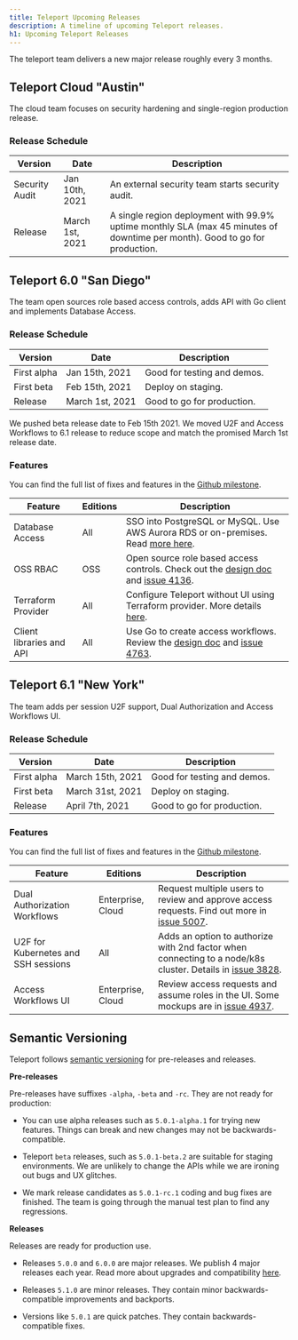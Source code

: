 ```yaml
---
title: Teleport Upcoming Releases
description: A timeline of upcoming Teleport releases.
h1: Upcoming Teleport Releases
---
```


The teleport team delivers a new major release roughly every 3 months.

## Teleport Cloud "Austin"

The cloud team focuses on security hardening and single-region production
release.

### Release Schedule

| Version              | Date              | Description
|----------------------|-------------------|---------------------------
| Security Audit       | Jan 10th, 2021    | An external security team starts security audit.
| Release              | March 1st, 2021   | A single region deployment with 99.9% uptime monthly SLA (max 45 minutes of downtime per month). Good to go for production.

## Teleport 6.0 "San Diego"

The team open sources role based access controls, adds API with Go client and implements Database Access.

### Release Schedule

| Version              | Date              | Description
|----------------------|-------------------|---------------------------
| First alpha          | Jan 15th, 2021    | Good for testing and demos.
| First beta           | Feb 15th, 2021    | Deploy on staging.
| Release              | March 1st, 2021   | Good to go for production.

<Admonition type="warning">
We pushed beta release date to Feb 15th 2021.
We moved U2F and Access Workflows to 6.1 release to reduce scope and match the promised
March 1st release date.
</Admonition>

### Features

You can find the full list of fixes and features in the
[Github milestone](https://github.com/gravitational/teleport/milestone/33).

|Feature                              | Editions          | Description
|-------------------------------------|-------------------|-----------------------------------
| Database Access                     | All               | SSO into PostgreSQL or MySQL. Use AWS Aurora RDS or on-premises. Read [more here](./database-access.md).
| OSS RBAC                            | OSS               | Open source role based access controls. Check out the [design doc](https://github.com/gravitational/teleport/blob/master/rfd/0007-rbac-oss.md) and [issue 4136](https://github.com/gravitational/teleport/issues/4136).
| Terraform Provider                  | All               | Configure Teleport without UI using Terraform provider. More details [here](https://github.com/gravitational/teleport-plugins/projects/3#card-49866475).
| Client libraries and API            | All               | Use Go to create access workflows. Review the [design doc](https://github.com/gravitational/teleport/pull/4746) and [issue 4763](https://github.com/gravitational/teleport/issues/4763).

## Teleport 6.1 "New York"

The team adds per session U2F support, Dual Authorization and Access Workflows UI.

### Release Schedule

| Version              | Date              | Description
|----------------------|-------------------|---------------------------
| First alpha          | March 15th, 2021  | Good for testing and demos.
| First beta           | March 31st, 2021  | Deploy on staging.
| Release              | April 7th, 2021   | Good to go for production.

### Features

You can find the full list of fixes and features in the
[Github milestone](https://github.com/gravitational/teleport/milestone/50).

|Feature                              | Editions          | Description
|-------------------------------------|-------------------|-----------------------------------
| Dual Authorization Workflows        | Enterprise, Cloud | Request multiple users to review and approve access requests. Find out more in [issue 5007](https://github.com/gravitational/teleport/issues/5007).
| U2F for Kubernetes and SSH sessions | All               | Adds an option to authorize with 2nd factor when connecting to a node/k8s cluster. Details in [issue 3828](https://github.com/gravitational/teleport/issues/3878).
| Access Workflows UI                 | Enterprise, Cloud | Review access requests and assume roles in the UI. Some mockups are in [issue 4937](https://github.com/gravitational/teleport/issues/4937).

## Semantic Versioning

Teleport follows [semantic versioning](https://semver.org/) for pre-releases and releases.

**Pre-releases**

Pre-releases have suffixes `-alpha`, `-beta` and `-rc`.
They are not ready for production:

* You can use alpha releases such as `5.0.1-alpha.1` for trying new features.
  Things can break and new changes may not be backwards-compatible.

* Teleport `beta` releases, such as `5.0.1-beta.2` are suitable for staging environments.
  We are unlikely to change the APIs while we are ironing out bugs and UX glitches.

* We mark release candidates as `5.0.1-rc.1` coding and bug fixes are finished.
  The team is going through the manual test plan to find any regressions.

**Releases**

Releases are ready for production use.

* Releases `5.0.0` and `6.0.0` are major releases. We publish 4 major releases each year.
Read more about upgrades and compatibility [here](../admin-guide.md#component-compatibility).

* Releases `5.1.0` are minor releases. They contain minor backwards-compatible improvements and backports.

* Versions like `5.0.1` are quick patches. They contain backwards-compatible fixes.

